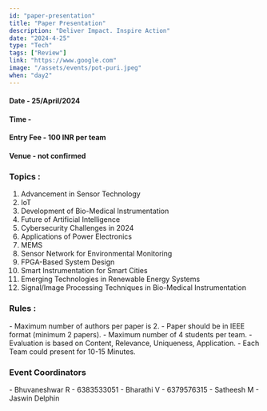 ```yaml
---
id: "paper-presentation"
title: "Paper Presentation"
description: "Deliver Impact. Inspire Action"
date: "2024-4-25"
type: "Tech" 
tags: ["Review"]
link: "https://www.google.com"
image: "/assets/events/pot-puri.jpeg"
when: "day2"
---
```


<h4>Date - 25/April/2024</h4>
<h4>Time - </h4>
<h4>Entry Fee - 100 INR per team</h4>
<h4>Venue - not confirmed</h4>
<h3>Topics : </h3>

1. Advancement in Sensor Technology
2. IoT
3. Development of Bio-Medical Instrumentation
4. Future of Artificial Intelligence
5. Cybersecurity Challenges in 2024
6. Applications of Power Electronics
7. MEMS
8. Sensor Network for Environmental Monitoring
9. FPGA-Based System Design
10. Smart Instrumentation for Smart Cities
11. Emerging Technologies in Renewable Energy Systems
12. Signal/Image Processing Techniques in Bio-Medical Instrumentation

<h3>Rules :</h3>
- Maximum number of authors per paper is 2.
- Paper should be in IEEE format (minimum 2 papers).
- Maximum number of 4 students per team.
- Evaluation is based on Content, Relevance, Uniqueness, Application.
- Each Team could present for 10-15 Minutes.


<h3>Event Coordinators</h3>
- Bhuvaneshwar R - 6383533051  
- Bharathi V - 6379576315  
- Satheesh M   
- Jaswin Delphin 
